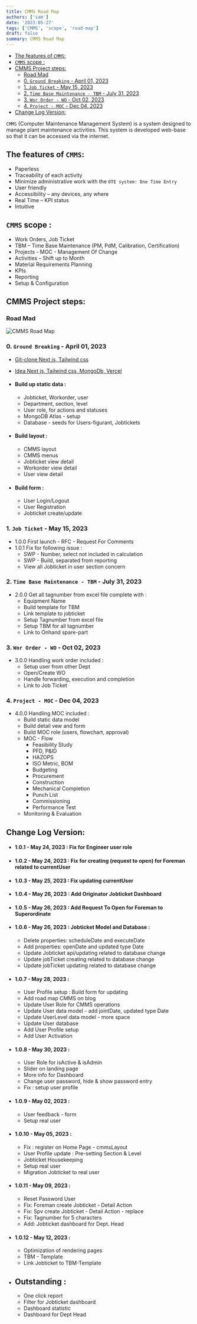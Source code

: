 ```yaml
---
title: CMMS Road Map
authors: ['sam']
date: '2023-05-27'
tags: ['CMMS', 'scope', 'road-map']
draft: false
summary: CMMS Road Map
---
```


- [The features of `CMMS`:](#the-features-of-cmms)
- [`CMMS` scope :](#cmms-scope-)
- [CMMS Project steps:](#cmms-project-steps)
  - [Road Mad](#road-mad)
  - [0. `Ground Breaking` - April 01, 2023](#0-ground-breaking---april-01-2023)
  - [1. `Job Ticket` - May 15, 2023](#1-job-ticket---may-15-2023)
  - [2. `Time Base Maintenance - TBM` - July 31, 2023](#2-time-base-maintenance---tbm---july-31-2023)
  - [3. `Wor Order - WO` - Oct 02, 2023](#3-wor-order---wo---oct-02-2023)
  - [4. `Project - MOC` - Dec 04, 2023](#4-project---moc---dec-04-2023)
- [Change Log Version:](#change-log-version)

`CMMS` (Computer Maintenance Management System) is a system designed to manage plant maintenance activities. This system is developed web-base so that it can be accessed via the internet.

## The features of `CMMS`:

- Paperless
- Traceability of each activity
- Minimize administrative work with the `OTE system: One Time Entry`
- User friendly
- Accessibility – any devices, any where
- Real Time – KPI status
- Intuitive

## `CMMS` scope :

- Work Orders, Job Ticket
- TBM – Time Base Maintenance (PM, PdM, Calibration, Certification)
- Projects - MOC - Management Of Change
- Activities – Shift up to Month
- Material Requirements Planning
- KPIs
- Reporting
- Setup & Configuration

## CMMS Project steps:

### Road Mad

![CMMS Road Map][cmmsRoadMap]

[cmmsRoadMap]: /static/images/CmmsRoadMap.jpg

### 0. `Ground Breaking` - April 01, 2023

- [Git-clone Next js, Tailwind css](https://github.com/timlrx/tailwind-nextjs-starter-blog)
- [Idea Next js, Tailwind css, MongoDb, Vercel](https://github.com/basir/next-tailwind-amazona/commits/main)
- #### Build up static data :

  - Jobticket, Workorder, user
  - Department, section, level
  - User role, for actions and statuses
  - MongoDB Atlas - setup
  - Database - seeds for Users-figurant, Jobtickets

- #### Build layout :

  - CMMS layout
  - CMMS menus
  - Jobticket view detail
  - Workorder view detail
  - User view detail

- #### Build form :
  - User Login/Logout
  - User Registration
  - Jobticket create/update

### 1. `Job Ticket` - May 15, 2023

- 1.0.0 First launch - RFC - Request For Comments
- 1.0.1 Fix for following issue :
  - SWP - Number, select not included in calculation
  - SWP - Build, separated from reporting
  - View all Jobticket in user section concern

### 2. `Time Base Maintenance - TBM` - July 31, 2023

- 2.0.0 Get all tagnumber from excel file complete with :
  - Equipment Name
  - Build template for TBM
  - Link template to jobticket
  - Setup Tagnumber from excel file
  - Setup TBM for all tagnumber
  - Link to Onhand spare-part

### 3. `Wor Order - WO` - Oct 02, 2023

- 3.0.0 Handling work order included :
  - Setup user from other Dept
  - Open/Create WO
  - Handle forwarding, execution and completion
  - Link to Job Ticket

### 4. `Project - MOC` - Dec 04, 2023

- 4.0.0 Handling MOC included :
  - Build static data model
  - Build detail vew and form
  - Build MOC role (users, flowchart, approval)
  - MOC - Flow
    - Feasibility Study
    - PFD, P&ID
    - HAZOPS
    - ISO Metric, BOM
    - Budgeting
    - Procurement
    - Construction
    - Mechanical Completion
    - Punch List
    - Commissioning
    - Performance Test
  - Monitoring & Evaluation

## Change Log Version:

- #### 1.0.1 - May 24, 2023 : Fix for Engineer user role

- #### 1.0.2 - May 24, 2023 : Fix for creating (request to open) for Foreman related to currentUser

- #### 1.0.3 - May 25, 2023 : Fix updating currentUser

- #### 1.0.4 - May 26, 2023 : Add Originator Jobticket Dashboard

- #### 1.0.5 - May 26, 2023 : Add Request To Open for Foreman to Superordinate

- #### 1.0.6 - May 26, 2023 : Jobticket Model and Database :

  - Delete properties: scheduleDate and executeDate
  - Add properties: openDate and updated type Date
  - Update Jobticket api/updating related to database change
  - Update jobTicket creating related to database change
  - Update jobTicket updating related to database change

- #### 1.0.7 - May 28, 2023 :

  - User Profile setup : Build form for updating
  - Add road map CMMS on blog
  - Update User Role for CMMS operations
  - Update User data model - add jointDate, updated type Date
  - Update UserLevel data model - more space
  - Update User database
  - Add User Profile setup
  - Add User Activation

- #### 1.0.8 - May 30, 2023 :

  - User Role for isActive & isAdmin
  - Slider on landing page
  - More info for Dashboard
  - Change user password, hide & show password entry
  - Fix : setup user profile

- #### 1.0.9 - May 02, 2023 :

  - User feedback - form
  - Setup real user

- #### 1.0.10 - May 05, 2023 :

  - Fix : register on Home Page - cmmsLayout
  - User Profile update : Pre-setting Section & Level
  - Jobticket Housekeeping
  - Setup real user
  - Migration Jobticket to real user

- #### 1.0.11 - May 09, 2023 :

  - Reset Password User
  - Fix: Foreman create Jobticket - Detail Action
  - Fix: Spv create Jobticket - Detail Action - replace
  - Fix: Tagnumber for 5 characters
  - Add: Jobticket dashboard for Dept. Head

- #### 1.0.12 - May 12, 2023 :

  - Optimization of rendering pages
  - TBM - Template
  - Link Jobticket to TBM-Template

- ## Outstanding :
  - One click report
  - Filter for Jobticket dashboard
  - Dashboard statistic
  - Dashboard for Dept Head
